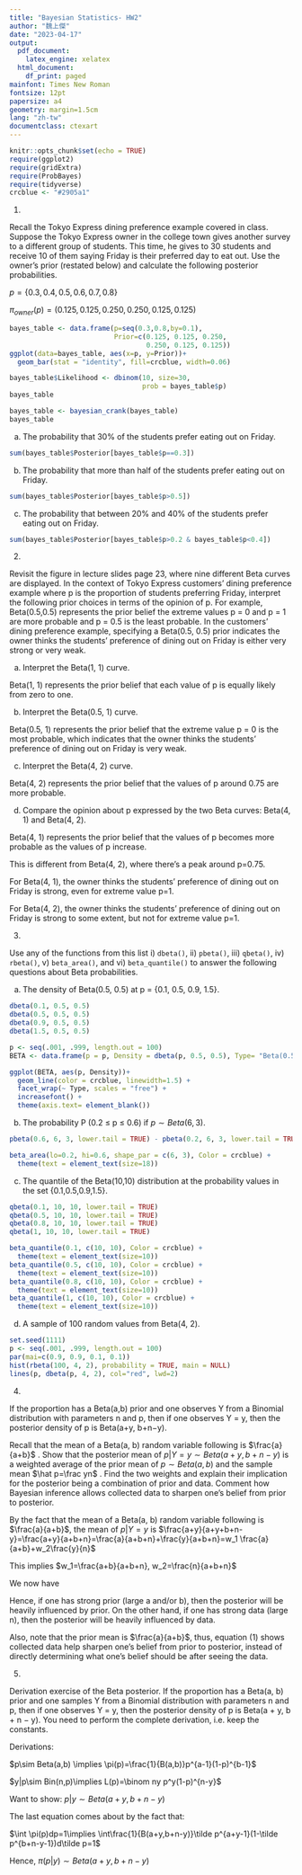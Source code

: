 ```yaml
---
title: "Bayesian Statistics- HW2"
author: "魏上傑"
date: "2023-04-17"
output:
  pdf_document:
    latex_engine: xelatex
  html_document:
    df_print: paged
mainfont: Times New Roman
fontsize: 12pt
papersize: a4
geometry: margin=1.5cm
lang: "zh-tw"
documentclass: ctexart
---
```


```r
knitr::opts_chunk$set(echo = TRUE)
require(ggplot2)
require(gridExtra)
require(ProbBayes)
require(tidyverse)
crcblue <- "#2905a1"
```

1. 

Recall the Tokyo Express dining preference example covered in class. Suppose the Tokyo Express owner in the college town gives another survey to a different group of students. This time, he gives to 30 students and receive 10 of them saying Friday is their preferred day to eat out. Use the owner’s prior (restated below) and calculate the following posterior probabilities.

$p=\{0.3, 0.4, 0.5, 0.6, 0.7, 0.8\}$

$\pi_{owner}(p)=(0.125,0.125,0.250,0.250,0.125,0.125)$

```r
bayes_table <- data.frame(p=seq(0.3,0.8,by=0.1),
                          Prior=c(0.125, 0.125, 0.250,
                                  0.250, 0.125, 0.125))
ggplot(data=bayes_table, aes(x=p, y=Prior))+
  geom_bar(stat = "identity", fill=crcblue, width=0.06)
```

```r
bayes_table$Likelihood <- dbinom(10, size=30, 
                                 prob = bayes_table$p)
bayes_table
```

```r
bayes_table <- bayesian_crank(bayes_table)
bayes_table
```


(a) The probability that 30% of the students prefer eating out on Friday.

```r
sum(bayes_table$Posterior[bayes_table$p==0.3])
```


(b) The probability that more than half of the students prefer eating out on Friday.

```r
sum(bayes_table$Posterior[bayes_table$p>0.5])
```


(c) The probability that between 20% and 40% of the students prefer eating out on Friday.

```r
sum(bayes_table$Posterior[bayes_table$p>0.2 & bayes_table$p<0.4])
```

2. 

Revisit the figure in lecture slides page 23, where nine different Beta curves are displayed. In the context of Tokyo Express customers’ dining preference example where p is the proportion of students preferring Friday, interpret the following prior choices in terms of the opinion of p. For example, Beta(0.5,0.5) represents the prior belief the extreme values p = 0 and p = 1 are more probable and p = 0.5 is the least probable. In the customers’ dining preference example, specifying a Beta(0.5, 0.5) prior indicates the owner thinks the students’ preference of dining out on Friday is either very strong or very weak.

(a) Interpret the Beta(1, 1) curve. 

Beta(1, 1) represents the prior belief that each value of p is equally likely from zero to one.

(b) Interpret the Beta(0.5, 1) curve.

Beta(0.5, 1) represents the prior belief that the extreme value p = 0 is the most probable, which indicates that the owner thinks the students’ preference of dining out on Friday is very weak.

(c) Interpret the Beta(4, 2) curve.

Beta(4, 2) represents the prior belief that the values of p around 0.75 are more probable.

(d) Compare the opinion about p expressed by the two Beta curves: Beta(4, 1) and Beta(4, 2).

Beta(4, 1) represents the prior belief that the values of p becomes more probable as the values of p increase.

This is different from Beta(4, 2), where there's a peak around p=0.75. 

For Beta(4, 1), the owner thinks the students’ preference of dining out on Friday is strong, even for extreme value p=1.

For Beta(4, 2), the owner thinks the students’ preference of dining out on Friday is strong to some extent, but not for extreme value p=1.

3. 

Use any of the functions from this list i) `dbeta()`, ii) `pbeta()`, iii) `qbeta()`, iv) `rbeta()`, v) `beta_area()`, and vi) `beta_quantile()` to answer the following questions about Beta probabilities.

(a) The density of Beta(0.5, 0.5) at p = {0.1, 0.5, 0.9, 1.5}.

```r
dbeta(0.1, 0.5, 0.5)
dbeta(0.5, 0.5, 0.5)
dbeta(0.9, 0.5, 0.5)
dbeta(1.5, 0.5, 0.5)
```

```r
p <- seq(.001, .999, length.out = 100)
BETA <- data.frame(p = p, Density = dbeta(p, 0.5, 0.5), Type= "Beta(0.5, 0.5)")

ggplot(BETA, aes(p, Density))+
  geom_line(color = crcblue, linewidth=1.5) +
  facet_wrap(~ Type, scales = "free") +
  increasefont() +
  theme(axis.text= element_blank())

```

(b) The probability P (0.2 ≤ p ≤ 0.6) if $p \sim  Beta(6, 3)$.

```r
pbeta(0.6, 6, 3, lower.tail = TRUE) - pbeta(0.2, 6, 3, lower.tail = TRUE)
```

```r
beta_area(lo=0.2, hi=0.6, shape_par = c(6, 3), Color = crcblue) +
  theme(text = element_text(size=18))
```


(c) The quantile of the Beta(10,10) distribution at the probability values in the set {0.1,0.5,0.9,1.5}.

```r
qbeta(0.1, 10, 10, lower.tail = TRUE)
qbeta(0.5, 10, 10, lower.tail = TRUE)
qbeta(0.8, 10, 10, lower.tail = TRUE)
qbeta(1, 10, 10, lower.tail = TRUE)
```
```r
beta_quantile(0.1, c(10, 10), Color = crcblue) +
  theme(text = element_text(size=10))
beta_quantile(0.5, c(10, 10), Color = crcblue) +
  theme(text = element_text(size=10))
beta_quantile(0.8, c(10, 10), Color = crcblue) +
  theme(text = element_text(size=10))
beta_quantile(1, c(10, 10), Color = crcblue) +
  theme(text = element_text(size=10))

```


(d) A sample of 100 random values from Beta(4, 2).

```r
set.seed(1111)
p <- seq(.001, .999, length.out = 100)
par(mai=c(0.9, 0.9, 0.1, 0.1))
hist(rbeta(100, 4, 2), probability = TRUE, main = NULL)
lines(p, dbeta(p, 4, 2), col="red", lwd=2)
```

4. 

If the proportion has a Beta(a,b) prior and one observes Y from a Binomial distribution with parameters n and p, then if one observes Y = y, then the posterior density of p is Beta(a+y, b+n−y).

Recall that the mean of a Beta(a, b) random variable following is $\frac{a}{a+b}$ . Show that the posterior mean of $p | Y = y \sim Beta(a+y,b+n−y)$ is a weighted average of the prior mean of $p \sim Beta(a,b)$ and the sample mean $\hat p=\frac yn$ . Find the two weights and explain their implication for the posterior being a combination of prior and data. Comment how Bayesian inference allows collected data to sharpen one’s belief from prior to posterior.

By the fact that the mean of a Beta(a, b) random variable following is $\frac{a}{a+b}$, the mean of $p | Y = y$ is $\frac{a+y}{a+y+b+n-y}=\frac{a+y}{a+b+n}=\frac{a}{a+b+n}+\frac{y}{a+b+n}=w_1 \frac{a}{a+b}+w_2\frac{y}{n}$

This implies $w_1=\frac{a+b}{a+b+n}, w_2=\frac{n}{a+b+n}$

We now have

\begin{equation}
\frac{a+b}{a+b+n} \frac{a}{a+b}+\frac{n}{a+b+n}\frac{y}{n} \tag{1}
\end{equation}

Hence, if one has strong prior (large a and/or b), then the posterior will be heavily influenced by prior. On the other hand, if one has strong data (large n), then the posterior will be  heavily influenced by data.

Also, note that the prior mean is $\frac{a}{a+b}$, thus, equation (1) shows collected data help sharpen one’s belief from prior to posterior, instead of directly determining what one's belief should be after seeing the data.




5. 

Derivation exercise of the Beta posterior. If the proportion has a Beta(a, b) prior and one samples Y from a Binomial distribution with parameters n and p, then if one observes Y = y, then the posterior density of p is Beta(a + y, b + n − y). You need to perform the complete derivation, i.e. keep the constants.


Derivations:

$p\sim Beta(a,b) \implies \pi(p)=\frac{1}{B(a,b)}p^{a-1}(1-p)^{b-1}$

$y|p\sim Bin(n,p)\implies L(p)=\binom ny p^y(1-p)^{n-y}$

Want to show: $p|y\sim Beta(a+y, b+n-y)$

\begin{equation}
\begin{split}
\pi(p|y)=\frac{\pi(p)L(p)}{\int \pi(\tilde p)L(\tilde p)d \tilde p}\\=\frac{\frac{1}{B(a,b)}p^{a-1}(1-p)^{b-1}\binom ny p^y(1-p)^{n-y}}{\int \frac{1}{B(a,b)}\tilde p^{a-1} (1-\tilde p)^{b-1}\binom ny \tilde p^y(1-\tilde p)^{n-y}d\tilde p}\\=\frac{p^{a+y-1}(1-p)^{b+n-y-1}}{\int \tilde p^{a+y-1}(1-\tilde p)^{b+n-y-1}d\tilde p}\\=\frac{p^{a+y-1}(1-p)^{b+n-y-1}}{B(a+y, b+n-y)}
\end{split}
\notag
\end{equation}

The last equation comes about by the fact that:

$\int \pi(p)dp=1\implies \int\frac{1}{B(a+y,b+n-y)}\tilde p^{a+y-1}(1-\tilde p^{b+n-y-1})d\tilde p=1$

Hence, $\pi(p|y)\sim Beta(a+y, b+n-y)$